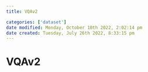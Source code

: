 ```yaml
---
title: VQAv2

categories: ['dataset']
date modified: Monday, October 10th 2022, 2:02:14 pm
date created: Tuesday, July 26th 2022, 8:33:15 pm
---
```


# VQAv2




